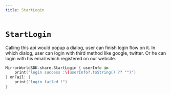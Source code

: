```yaml
---
title: StartLogin
---
```


# `StartLogin`
Calling this api would popup a dialog, user can finish login flow on it. In which dialog, user can login with third method like google, twitter. Or he can login with his email which registered on our website.

```Swift
MirrorWorldSDK.share.StartLogin { userInfo in
    print("login success :\(userInfo?.toString() ?? "")")
} onFail: {
    print("login failed !")
}
```
